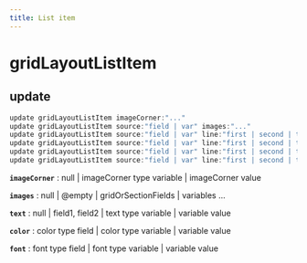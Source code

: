 ```yaml
---
title: List item
---
```


# gridLayoutListItem

## update

```js filename="Terminal" copy
update gridLayoutListItem imageCorner:"..."
update gridLayoutListItem source:"field | var" images:"..."
update gridLayoutListItem source:"field | var" line:"first | second | third | fourth | fifth" segment:"first | middle | caption" text:"..."
update gridLayoutListItem source:"field | var" line:"first | second | third | fourth | fifth" segment:"first | middle | caption" color:"..."
update gridLayoutListItem source:"field | var" line:"first | second | third | fourth | fifth" segment:"first | middle | caption" font:"..."
update gridLayoutListItem source:"field | var" line:"first | second | third | fourth | fifth" segment:"first | middle | caption" showLabels:"true | false | yes | no"
```

**`imageCorner`**
 : null | imageCorner type variable | imageCorner value

**`images`**
 : null | @empty | gridOrSectionFields | variables ...

**`text`**
 : null | field1, field2 | text type variable | variable value

**`color`**
 : color type field | color type variable | variable value

**`font`**
 : font type field | font type variable | variable value


